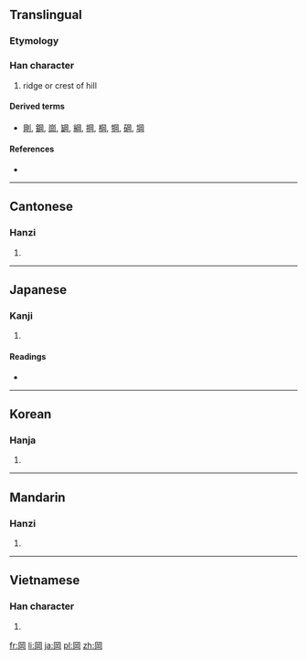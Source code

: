 {{also|冈}}
==Translingual==

===Etymology===
{{Han compound|网|山|c1=p|c2=s|t2=hill|ls=psc}}

===Han character===
{{Han char|rn=46|rad=山|as=05|sn=8|four=7722<sub>0</sub>|canj=月廿山 (BTU)|ids=⿵冂⿳丷一山}}

# ridge or crest of hill

====Derived terms====
* [[剛]], [[鋼]], [[崗]], [[罁]], [[綱]], [[掆]], [[棡]], [[犅]], [[碙]], [[堈]]

====References====
* {{Han ref|kx=0308.390|dkj=07962|dj=0608.250|hdz=10100.140|uh=5CA1|ud=23713|bh=A9A3|bd=43427}}

----

==Cantonese==

===Hanzi===
{{yue-hanzi|jyut=|y=gong1|sim=冈}}

# {{defn|lang=yue|sort=山05}}

----

==Japanese==

===Kanji===
{{ja-kanji|grade=|rs=山05}}

# {{defn|lang=ja|sort=山05}}

====Readings====
* {{ja-readings|on=[[こう]] (kō)|kun=[[おか]] (oka)}}

----

==Korean==

===Hanja===
{{ko-hanja|hangeul=강|rv=gang|mr=kang}}

# {{defn|lang=ko|sort=山05}}

----

==Mandarin==

===Hanzi===
{{cmn-hanzi|sim=冈|pin=[[gāng]] ([[gang1]])|wg=kang<sup>1</sup>}}

# {{defn|lang=cmn|sort=山05}}

----

==Vietnamese==

===Han character===
{{vi-hantu|[[cương]]|rs=山05}}

# {{defn|lang=vi|sort=山05}}

[[fr:岡]]
[[li:岡]]
[[ja:岡]]
[[pl:岡]]
[[zh:岡]]